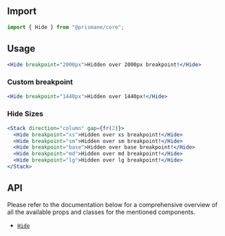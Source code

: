 ## Import

```js
import { Hide } from "@prismane/core";
```

## Usage

```jsx
<Hide breakpoint="2000px">Hidden over 2000px breakpoint!</Hide>
```

### Custom breakpoint

```jsx
<Hide breakpoint="1440px">Hidden over 1440px!</Hide>
```

### Hide Sizes

```jsx
<Stack direction="column" gap={fr(2)}>
  <Hide breakpoint="xs">Hidden over xs breakpoint!</Hide>
  <Hide breakpoint="sm">Hidden over sm breakpoint!</Hide>
  <Hide breakpoint="base">Hidden over base breakpoint!</Hide>
  <Hide breakpoint="md">Hidden over md breakpoint!</Hide>
  <Hide breakpoint="lg">Hidden over lg breakpoint!</Hide>
</Stack>
```

## API

Please refer to the documentation below for a comprehensive overview of all the available props and classes for the mentioned components.

- [`Hide`](/docs/components-api/hide-api)
